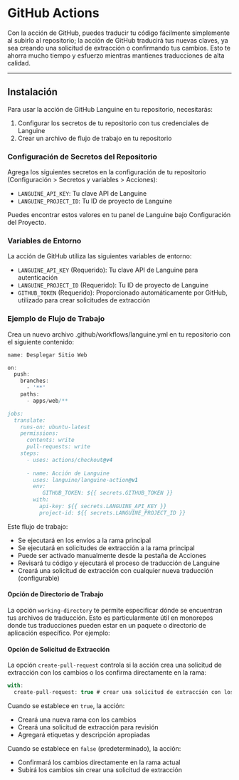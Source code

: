 # GitHub Actions

Con la acción de GitHub, puedes traducir tu código fácilmente simplemente al subirlo al repositorio; la acción de GitHub traducirá tus nuevas claves, ya sea creando una solicitud de extracción o confirmando tus cambios.
Esto te ahorra mucho tiempo y esfuerzo mientras mantienes traducciones de alta calidad.

---

## Instalación

Para usar la acción de GitHub Languine en tu repositorio, necesitarás:

1. Configurar los secretos de tu repositorio con tus credenciales de Languine
2. Crear un archivo de flujo de trabajo en tu repositorio

### Configuración de Secretos del Repositorio

Agrega los siguientes secretos en la configuración de tu repositorio (Configuración > Secretos y variables > Acciones):

- `LANGUINE_API_KEY`: Tu clave API de Languine
- `LANGUINE_PROJECT_ID`: Tu ID de proyecto de Languine

Puedes encontrar estos valores en tu panel de Languine bajo Configuración del Proyecto.



### Variables de Entorno

La acción de GitHub utiliza las siguientes variables de entorno:
- `LANGUINE_API_KEY` (Requerido): Tu clave API de Languine para autenticación
- `LANGUINE_PROJECT_ID` (Requerido): Tu ID de proyecto de Languine 
- `GITHUB_TOKEN` (Requerido): Proporcionado automáticamente por GitHub, utilizado para crear solicitudes de extracción

### Ejemplo de Flujo de Trabajo

Crea un nuevo archivo .github/workflows/languine.yml en tu repositorio con el siguiente contenido:

```ts title=".github/workflows/release.yml"
name: Desplegar Sitio Web

on:
  push:
    branches:
      - '**'
    paths:
      - apps/web/**

jobs:
  translate:
    runs-on: ubuntu-latest
    permissions:
      contents: write
      pull-requests: write
    steps:
      - uses: actions/checkout@v4
      
      - name: Acción de Languine
        uses: languine/languine-action@v1
        env:
           GITHUB_TOKEN: ${{ secrets.GITHUB_TOKEN }}
        with:
          api-key: ${{ secrets.LANGUINE_API_KEY }}
          project-id: ${{ secrets.LANGUINE_PROJECT_ID }}
```
 
 Este flujo de trabajo:
- Se ejecutará en los envíos a la rama principal
- Se ejecutará en solicitudes de extracción a la rama principal
- Puede ser activado manualmente desde la pestaña de Acciones
- Revisará tu código y ejecutará el proceso de traducción de Languine
- Creará una solicitud de extracción con cualquier nueva traducción (configurable)

#### Opción de Directorio de Trabajo

La opción `working-directory` te permite especificar dónde se encuentran tus archivos de traducción. Esto es particularmente útil en monorepos donde tus traducciones pueden estar en un paquete o directorio de aplicación específico. Por ejemplo:

#### Opción de Solicitud de Extracción

La opción `create-pull-request` controla si la acción crea una solicitud de extracción con los cambios o los confirma directamente en la rama:

```typescript title=".github/workflows/languine.yml"
with:
  create-pull-request: true # crear una solicitud de extracción con los cambios
```

Cuando se establece en `true`, la acción:
- Creará una nueva rama con los cambios
- Creará una solicitud de extracción para revisión
- Agregará etiquetas y descripción apropiadas

Cuando se establece en `false` (predeterminado), la acción:
- Confirmará los cambios directamente en la rama actual
- Subirá los cambios sin crear una solicitud de extracción